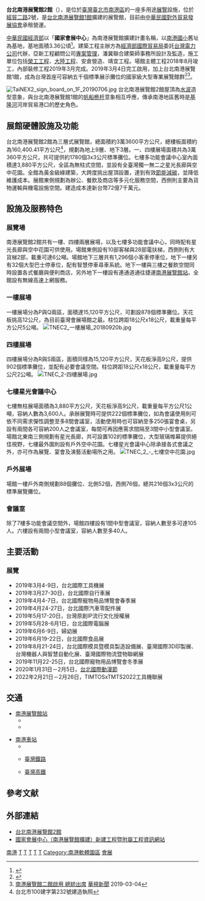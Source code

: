 {{Coord|25.056602|121.618116|source:GoogleMaps|display=title}}

{{Infobox building
| name                = 台北南港展覽館2館
| native_name         = Taipei Nangang Exhibition Center, Hall 2
| native_name_lang    = en
| logo                = 
| logo_size           = 
| logo_alt            = 
| logo_caption        = 
| image               = TaiNEX2 20190810.jpg
| image_size          = 
| image_alt           = <!-- or | alt = -->
| image_caption       = 
| map_type            = 
| map_alt             = 
| map_caption         = 
| map_size            = 
| map_dot_label       = 
| map_dot_mark        = 
| relief              = 
| former_names        = 
| alternate_names     = 
| etymology           = 
| status              = 
| cancelled           = 
| topped_out          = 
| building_type       = 
| architectural_style = 
| classification      = 
| use                 =
| location            = 
| address             = [[臺北市|臺北市]][[南港區_(臺北市)|南港區]][[經貿二路|經貿二路]]2號
| location_city       = [[臺北市|臺北市]]
| location_country    = {{ROC-TW}}
| coordinates         = 
| altitude            = 
| current_tenants     = 
| namesake            = 
| groundbreaking_date = 
| start_date          = 
| stop_date           = 
| built               =
| est_completion      = 
| topped_out_date     = 
| completion_date     = 2018年8月
| opened              = {{Start date and age|2019|3|4|p=yes}}
| inauguration_date   = 
| relocated_date      = 
| renovation_date     = 
| closing_date        = 
| demolition_date     = <!-- or | destruction_date    = -->
| cost                = [[新台幣|新台幣]]72.7億元
| ren_cost            = 
| client              = [[中華民國經濟部|中華民國經濟部]]
| owner               = [[中華民國對外貿易發展協會|中華民國對外貿易發展協會]]
| landlord            = 
| affiliation         = 
| height              = 
| architectural       = 
| tip                 = 
| antenna_spire       = 
| roof                = 
| top_floor           = 
| observatory         = 
| diameter            = 
| circumference       = 
| weight              = 
| other_dimensions    = 
| structural_system   = [[RC|RC]][[鋼骨|鋼骨]]
| material            = 
| size                = 
| floor_count         = 地上九層，地下三層
| floor_area          = 
| elevator_count      = 
| grounds_area        = 
| architect           = 
| architecture_firm   = 
| developer           = 
| engineer            = 
| structural_engineer = 
| services_engineer   = 
| civil_engineer      = 
| other_designers     = 
| quantity_surveyor   = 
| main_contractor     = 
| awards              = 
| designations        = 
| known_for           = 
| ren_architect       = 
| ren_firm            = 
| ren_engineer        = 
| ren_str_engineer    = 
| ren_serv_engineer   = 
| ren_civ_engineer    = 
| ren_oth_designers   = 
| ren_qty_surveyor    = 
| ren_contractor      = 
| ren_awards          = 
| unit_count          = 可規劃2104個標準攤位
| parking             = 汽車格1,296位<br>機車格1,136格<br>大型巴士可容32輛
| website             = {{URL|https://www.tainex2.com.tw/}}
| embed               = 
| embedded            = 
| references          = 
| footnotes           = 
}}

'''台北南港展覽館2館'''（{{lang-en|Taipei Nangang Exhibition Center, Hall 2，簡稱TNEC 2、TaiNEX 2}}），是位於[[臺灣|臺灣]][[臺北市|臺北市]][[南港區|南港區]]的一座多用途[[展覽|展覽]]設施，位於[[經貿二路|經貿二路]]2號，是[[台北南港展覽館1館|台北南港展覽館1館]]擴建的展覽館，目前由[[中華民國對外貿易發展協會|中華民國對外貿易發展協會]]承租營運。

[[中華民國經濟部|中華民國經濟部]]以「'''國家會展中心'''」為南港展覽館擴建計畫名稱，以[[台北市南港區南港國民小學|南港國小]]舊址為基地，基地面積3.36公頃<ref>{{Cite web |url=http://www.twtc-nangang2.com.tw/1-2.asp |title=開發範圍 |access-date=2016-07-15 |archive-url=https://web.archive.org/web/20160719180449/http://www.twtc-nangang2.com.tw/1-2.asp |archive-date=2016-07-19 |dead-url=yes }}</ref>。建築工程主辦方為[[經濟部國際貿易局|經濟部國際貿易局]]委託[[台灣電力公司|台灣電力公司]]代辦，亞新工程顧問公司[[專案管理|專案管理]]，潘冀聯合建築師事務所設計及監造，施工單位包括[[榮工工程|榮工工程]]、[[大陸工程|大陸工程]]、安倉營造、靖宜工程。場館主體工程2018年8月竣工，內部裝修工程2019年3月完成。2019年3月4日完工啟用，加上台北南港展覽館1館，成為台灣首座可容納五千個標準展示攤位的國家級大型專業展覽館群<ref>{{Cite web|url=https://udn.com/news/story/10942/2351166|author=都會中心、社會中心|title=會展中心 從北到南搶著蓋|publisher=聯合報|language=zh-tw|date=2017-03-19|accessdate=2017-03-20|archive-date=2019-07-27|archive-url=https://web.archive.org/web/20190727232520/https://udn.com/news/story/10942/2351166|dead-url=no}}</ref><ref>[https://www.youtube.com/watch?v=hcqPO5t51fY 南港展覽館二館啟用 總統出席] {{Wayback|url=https://www.youtube.com/watch?v=hcqPO5t51fY |date=20200524103728 }} [[華視新聞|華視新聞]] 2019-03-04</ref>。

[[File:TaiNEX2_sign_board_on_1F_20190706.jpg|thumb]]
台北南港展覽館2館屋頂為[[水波|水波]]造型意象，與台北南港展覽館1館的[[帆船|帆船]][[桅杆|桅杆]]意象相互呼應，傳承南港地區舊時是[[基隆河|基隆河]]河岸貿易港口的歷史角色。

==展館硬體設施及功能==
台北南港展覽館2館為三層式展覽館，總面積約3萬3600平方公尺，總樓板面積約為160,400.41平方公尺<ref>台北市100建字第232號建造執照</ref>，規劃為地上9層、地下3層。一、四樓展場面積共為3萬360平方公尺，共可提供約1780個3x3公尺標準攤位。七樓多功能會議中心室內面積達3,880平方公尺，全區為無柱式空間，並設有全臺灣獨一無二之星光長廊與空中花園。全館為黃金級綠建築，大跨度挑出屋頂設置，達到有效[[節能減碳|節能減碳]]，並降低維護成本。展館東側規劃為辦公、餐飲及商店等多元化服務空間，西側則主要為貨物運輸與機電設施空間。建造成本達新台幣72億7千萬元。

==設施及服務特色==
===展覽場===
南港展覽館2館共有一樓、四樓兩層展場，以及七樓多功能會議中心，同時配有星光長廊與空中花園可供使用。場館東側設有10部客梯與28部電扶梯，西側則有大貨梯2部，載重可達6公噸。場館地下三層共有1,296個小客車停車位，地下一樓另有32個大型巴士停車位，配有智慧停車尋車系統。地下一樓與三樓之餐飲空間同時設置各式餐廳與便利商店，另外地下一樓設有連通道通往捷運[[南港展覽館站|南港展覽館站]]。全館設有無線高速上網服務。

===一樓展場===
一樓展場分為P與Q兩區，面積達15,120平方公尺，可劃設878個標準攤位。天花板挑高12公尺，為目前臺灣會展場館之最。柱位跨距18公尺x18公尺，載重量每平方公尺5公噸。
[[File:TNEC2_一樓展場_20180920b.jpg|thumb]]

===四樓展場===
四樓展場分為R與S兩區，面積同樣為15,120平方公尺，天花板淨高9公尺，提供902個標準攤位，並配有必要會議空間。柱位跨距18公尺x18公尺，載重量每平方公尺2公噸。
[[File:TNEC_2-四樓展場.jpg|thumb]]

===七樓星光會議中心===
七樓無柱展場面積為3,880平方公尺，天花板淨高9公尺，載重量每平方公尺1公噸，容納人數為3,600人。承辦展覽時可提供222個標準攤位，如為會議使用則可依不同需求彈性調整至多8間會議室，活動使用時也可容納至多250張宴會桌，另設有兩間各可容納200人之會議室，每間可再因應需求間隔至3間中小型會議室。場館北東南三側規劃有星光長廊，共可設置102的標準攤位，大型玻璃帷幕提供絕佳視野，七樓最外圍則設有戶外空中花園。七樓星光會議中心除承接各式會議之外，亦可作為展覽、宴會及演藝活動場所之用。
[[File:TNEC_2_-_七樓空中花園.jpg|thumb]]

===戶外展場===
場館一樓戶外南側規劃88個攤位、北側52個，西側76個，總共216個3x3公尺的標準展覽攤位。

===會議室===
除了7樓多功能會議空間外，場館四樓設有1間中型會議室，容納人數至多可達105人。六樓設有兩間小型會議室，容納人數至多40人。

== 主要活動 ==
=== 展覽 ===
*2019年3月4-9日，台北國際工具機展
*2019年3月27-30日，台北國際自行車展
*2019年4月4-7日，台北國際寵物用品博覽會春季展
*2019年4月24-27日，台北國際汽車零配件展
*2019年5月17-20日，台灣原創IP流行文化授權展
*2019年5月28-6月1日，台北國際電腦展
*2019年6月6-9日，婦幼展
*2019年6月19-22日，台北國際食品展
*2019年8月21-24日，台北國際模具暨模具製造設備展、臺灣國際3D印製展、台灣機器人與智慧自動化展、臺灣國際物流暨物聯網展
*2019年11月22-25日，台北國際寵物用品博覽會冬季展
*2020年1月31日－2月5日，[[台北國際動漫節|台北國際動漫節]]
*2022年2月21日－2月26日，TIMTOSxTMTS2022工具機聯展

== 交通 ==
*[[南港展覽館站|南港展覽館站]]
**{{文湖線}}
**{{板南線}}

*[[南港車站|南港車站]]
**{{板南線}}
**{{rint|tw|tra}} [[臺灣鐵路|臺灣鐵路]]
**{{rint|tw|thsr}} [[臺灣高鐵|臺灣高鐵]]

== 參考文献 ==
{{reflist}}

== 外部連結 ==
{{commonscat|Taipei Nangang Exhibition Center, Hall 2}}
*[https://www.twtcnangang2.com.tw/ 台北南港展覽館2館] {{Wayback|url=https://www.twtcnangang2.com.tw/ |date=20200513105335 }}
*[https://web.archive.org/web/20160720062947/http://www.twtc-nangang2.com.tw/1-1.asp 國家會展中心（南港展覽館擴建）新建工程暨附屬工程資訊網站]
{{TAITRA}}
{{portal bar|台灣|台北|建築|經濟|體育}}

[[Category:台北世界貿易中心|南港]]
[[Category:台北市展覽館|T]]
[[Category:臺灣演唱會場地|T]]
[[Category:南港區|T]]
[[Category:2019年完工建築物|T]]
[[Category:2019年台灣建立|T]]
[[Category:南港軟體園區|Category:南港軟體園區]]
[[Category:東區門戶計畫區|會展]]